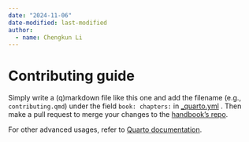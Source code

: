 ```yaml
---
date: "2024-11-06"
date-modified: last-modified
author:
  - name: Chengkun Li
---
```


# Contributing guide

Simply write a (q)markdown file like this one and add the filename (e.g., `contributing.qmd`) under the field `book: chapters:` in [_quarto.yml](https://github.com/acerbilab/handbook/blob/main/_quarto.yml) . Then make a pull request to merge your changes to the [handbook's repo](https://github.com/acerbilab/handbook).

For other advanced usages, refer to [Quarto documentation](https://quarto.org/docs/books/).